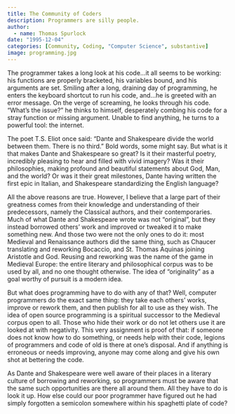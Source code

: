 ```yaml
---
title: The Community of Coders
description: Programmers are silly people.
author:
  - name: Thomas Spurlock
date: "1995-12-04"
categories: [Community, Coding, "Computer Science", substantive]
image: programming.jpg
---
```


The programmer takes a long look at his code...it all seems to be working: his functions are properly bracketed, his variables bound, and his arguments are set. Smiling after a long, draining day of programming, he enters the keyboard shortcut to run his code, and...he is greeted with an error message. On the verge of screaming, he looks through his code. "What's the issue?" he thinks to himself, desperately combing his code for a stray function or missing argument. Unable to find anything, he turns to a powerful tool: the internet.

The poet T.S. Eliot once said: "Dante and Shakespeare divide the world between them. There is no third." Bold words, some might say. But what is it that makes Dante and Shakespeare so great? Is it their masterful poetry, incredibly pleasing to hear and filled with vivid imagery? Was it their philosophies, making profound and beautiful statements about God, Man, and the world? Or was it their great milestones, Dante having written the first epic in Italian, and Shakespeare standardizing the English language?

All the above reasons are true. However, I believe that a large part of their greatness comes from their knowledge and understanding of their predecessors, namely the Classical authors, and their contemporaries. Much of what Dante and Shakespeare wrote was not "original", but they instead borrowed others' work and improved or tweaked it to make something new. And those two were not the only ones to do it: most Medieval and Renaissance authors did the same thing, such as Chaucer translating and reworking Bocaccio, and St. Thomas Aquinas joining Aristotle and God. Reusing and reworking was the name of the game in Medieval Europe: the entire literary and philosophical corpus was to be used by all, and no one thought otherwise. The idea of "originality" as a goal worthy of pursuit is a modern idea.

But what does programming have to do with any of that? Well, computer programmers do the exact same thing: they take each others' works, improve or rework them, and then publish for all to use as they wish. The idea of open source programming is a spiritual successor to the Medieval corpus open to all. Those who hide their work or do not let others use it are looked at with negativity. This very assignment is proof of that: if someone does not know how to do something, or needs help with their code, legions of programmers and code of old is there at one's disposal. And if anything is erroneous or needs improving, anyone may come along and give his own shot at bettering the code.

As Dante and Shakespeare were well aware of their places in a literary culture of borrowing and reworking, so programmers must be aware that the same such opportunities are there all around them. All they have to do is look it up. How else could our poor programmer have figured out he had simply forgotten a semicolon somewhere within his spaghetti plate of code?



